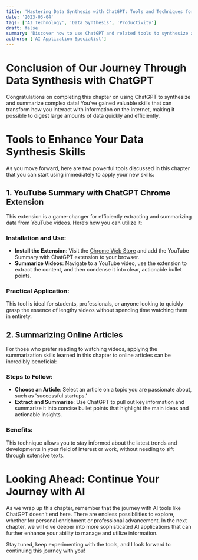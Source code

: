 ```yaml
---
title: 'Mastering Data Synthesis with ChatGPT: Tools and Techniques for Effective Information Management'
date: '2023-03-04'
tags: ['AI Technology', 'Data Synthesis', 'Productivity']
draft: false
summary: 'Discover how to use ChatGPT and related tools to synthesize and summarize complex data, enhancing your understanding and application in personal and professional contexts.'
authors: ['AI Application Specialist']
---
```


# Conclusion of Our Journey Through Data Synthesis with ChatGPT

Congratulations on completing this chapter on using ChatGPT to synthesize and summarize complex data! You’ve gained valuable skills that can transform how you interact with information on the internet, making it possible to digest large amounts of data quickly and efficiently.

# Tools to Enhance Your Data Synthesis Skills

As you move forward, here are two powerful tools discussed in this chapter that you can start using immediately to apply your new skills:

## 1. YouTube Summary with ChatGPT Chrome Extension

This extension is a game-changer for efficiently extracting and summarizing data from YouTube videos. Here’s how you can utilize it:

### Installation and Use:

- **Install the Extension**: Visit the [Chrome Web Store](https://chrome.google.com/webstore/detail/youtube-summary-with-chat/nmmicjeknamkfloonkhhcjmomieiodli) and add the YouTube Summary with ChatGPT extension to your browser.
- **Summarize Videos**: Navigate to a YouTube video, use the extension to extract the content, and then condense it into clear, actionable bullet points.

### Practical Application:

This tool is ideal for students, professionals, or anyone looking to quickly grasp the essence of lengthy videos without spending time watching them in entirety.

## 2. Summarizing Online Articles

For those who prefer reading to watching videos, applying the summarization skills learned in this chapter to online articles can be incredibly beneficial:

### Steps to Follow:

- **Choose an Article**: Select an article on a topic you are passionate about, such as 'successful startups.'
- **Extract and Summarize**: Use ChatGPT to pull out key information and summarize it into concise bullet points that highlight the main ideas and actionable insights.

### Benefits:

This technique allows you to stay informed about the latest trends and developments in your field of interest or work, without needing to sift through extensive texts.

# Looking Ahead: Continue Your Journey with AI

As we wrap up this chapter, remember that the journey with AI tools like ChatGPT doesn’t end here. There are endless possibilities to explore, whether for personal enrichment or professional advancement. In the next chapter, we will dive deeper into more sophisticated AI applications that can further enhance your ability to manage and utilize information.

Stay tuned, keep experimenting with the tools, and I look forward to continuing this journey with you!
